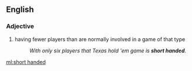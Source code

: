{{also|shorthanded|short-handed}}
==English==

===Adjective===
{{en-adj|head=[[short]] [[handed]]|-}}

# {{lb|en|poker}} having fewer players than are normally involved in a game of that type
#: ''With only six players that Texas hold 'em game is '''short handed'''.''

[[ml:short handed]]
